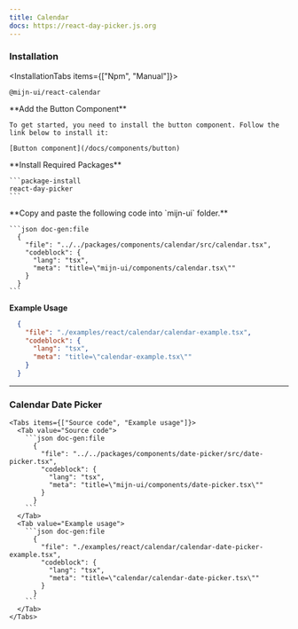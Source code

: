 ```yaml
---
title: Calendar
docs: https://react-day-picker.js.org
---
```



<ComponentPreview>
  <CalendarExample />
</ComponentPreview>

### Installation

<InstallationTabs items={["Npm", "Manual"]}>
  <InstallationTabsContent value="Npm">
  ```package-install
  @mijn-ui/react-calendar
  ```
  </InstallationTabsContent>
  <InstallationTabsContent value="Manual">
  <Steps>
  <Step>
     **Add the Button Component**

    To get started, you need to install the button component. Follow the link below to install it:

    [Button component](/docs/components/button)

  </Step>
  <Step>
    **Install Required Packages**

    ```package-install
    react-day-picker
    ```

  </Step>

  <Step>
    **Copy and paste the following code into  `mijn-ui` folder.**

    ```json doc-gen:file
      {
        "file": "../../packages/components/calendar/src/calendar.tsx",
        "codeblock": {
          "lang": "tsx",
          "meta": "title=\"mijn-ui/components/calendar.tsx\""
        }
      }
    ```
  </Step>
</Steps>
</InstallationTabsContent>
</InstallationTabs>

**Example Usage**

```json doc-gen:file
  {
    "file": "./examples/react/calendar/calendar-example.tsx",
    "codeblock": {
      "lang": "tsx",
      "meta": "title=\"calendar-example.tsx\""
    }
  }
```

---

### Calendar Date Picker

<ComponentPreview>
  <CalendarDatePickerExample />
</ComponentPreview>

    <Tabs items={["Source code", "Example usage"]}>
      <Tab value="Source code">
        ```json doc-gen:file
          {
            "file": "../../packages/components/date-picker/src/date-picker.tsx",
            "codeblock": {
              "lang": "tsx",
              "meta": "title=\"mijn-ui/components/date-picker.tsx\""
            }
          }
        ```
      </Tab>
      <Tab value="Example usage">
        ```json doc-gen:file
          {
            "file": "./examples/react/calendar/calendar-date-picker-example.tsx",
            "codeblock": {
              "lang": "tsx",
              "meta": "title=\"calendar/calendar-date-picker.tsx\""
            }
          }
        ```
      </Tab>
    </Tabs>
